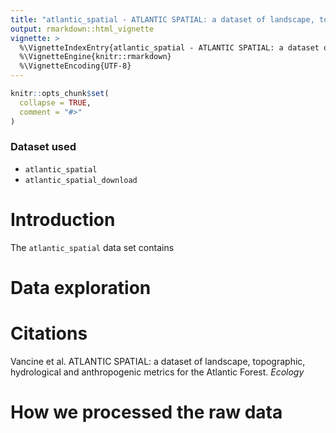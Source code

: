 ```yaml
---
title: "atlantic_spatial - ATLANTIC SPATIAL: a dataset of landscape, topographic, hydrological and anthropogenic metrics for the Atlantic Forest"
output: rmarkdown::html_vignette
vignette: >
  %\VignetteIndexEntry{atlantic_spatial - ATLANTIC SPATIAL: a dataset of landscape, topographic, hydrological and anthropogenic metrics for the Atlantic Forest}
  %\VignetteEngine{knitr::rmarkdown}
  %\VignetteEncoding{UTF-8}
---
```


```r
knitr::opts_chunk$set(
  collapse = TRUE,
  comment = "#>"
)
```

### Dataset used

- `atlantic_spatial`
- `atlantic_spatial_download`

# Introduction

The `atlantic_spatial` data set contains 

# Data exploration

# Citations

Vancine et al. ATLANTIC SPATIAL: a dataset of landscape, topographic, hydrological and anthropogenic metrics for the Atlantic Forest. *Ecology*

# How we processed the raw data

